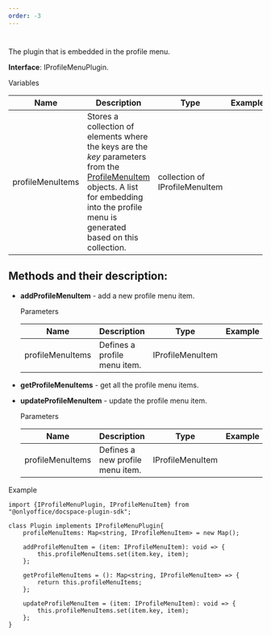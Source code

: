 ```yaml
---
order: -3
---
```

# [](/docspace/pluginssdk/codingplugin/plugintypes)

The plugin that is embedded in the profile menu.

**Interface**: IProfileMenuPlugin.

Variables

| Name             | Description                                                                                                                                                                                                                                                  | Type                           | Example |
| ---------------- | ------------------------------------------------------------------------------------------------------------------------------------------------------------------------------------------------------------------------------------------------------------ | ------------------------------ | ------- |
| profileMenuItems | Stores a collection of elements where the keys are the *key* parameters from the [ProfileMenuItem](/docspace/pluginssdk/codingplugin/pluginitems/profilemenuitem) objects. A list for embedding into the profile menu is generated based on this collection. | collection of IProfileMenuItem |         |

## Methods and their description:

* **addProfileMenuItem** - add a new profile menu item.

  Parameters

  | Name             | Description                  | Type             | Example |
  | ---------------- | ---------------------------- | ---------------- | ------- |
  | profileMenuItems | Defines a profile menu item. | IProfileMenuItem |         |

* **getProfileMenuItems** - get all the profile menu items.

* **updateProfileMenuItem** - update the profile menu item.

  Parameters

  | Name             | Description                      | Type             | Example |
  | ---------------- | -------------------------------- | ---------------- | ------- |
  | profileMenuItems | Defines a new profile menu item. | IProfileMenuItem |         |

Example

```
import {IProfileMenuPlugin, IProfileMenuItem} from "@onlyoffice/docspace-plugin-sdk";

class Plugin implements IProfileMenuPlugin{
    profileMenuItems: Map<string, IProfileMenuItem> = new Map();

    addProfileMenuItem = (item: IProfileMenuItem): void => {
        this.profileMenuItems.set(item.key, item);
    };

    getProfileMenuItems = (): Map<string, IProfileMenuItem> => {
        return this.profileMenuItems;
    };

    updateProfileMenuItem = (item: IProfileMenuItem): void => {
        this.profileMenuItems.set(item.key, item);
    };
}
```
